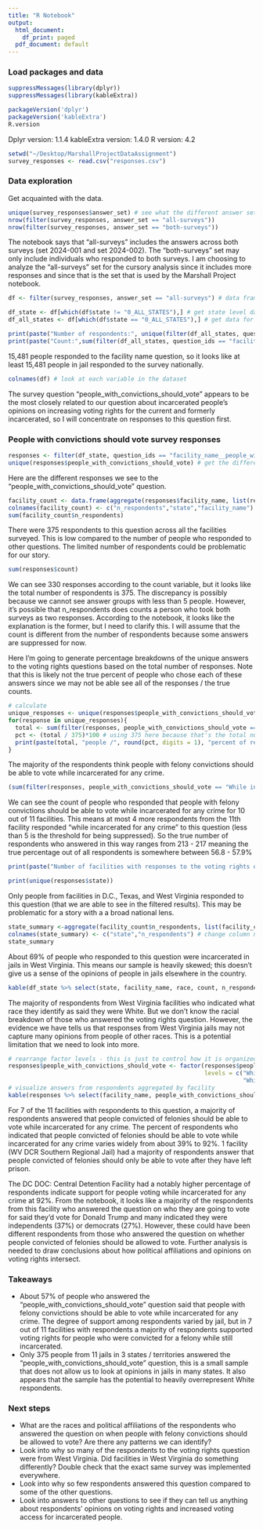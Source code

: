 ```yaml
---
title: "R Notebook"
output:
  html_document:
    df_print: paged
  pdf_document: default
---
```


### Load packages and data
 
```r
suppressMessages(library(dplyr))
suppressMessages(library(kableExtra))

packageVersion('dplyr')
packageVersion('kableExtra')
R.version
```
Dplyr version: 1.1.4
kableExtra version: 1.4.0
R version: 4.2
 
```r
setwd("~/Desktop/MarshallProjectDataAssignment")
survey_responses <- read.csv("responses.csv")
```


### Data exploration

Get acquainted with the data. 

```r
unique(survey_responses$answer_set) # see what the different answer sets are
nrow(filter(survey_responses, answer_set == "all-surveys"))
nrow(filter(survey_responses, answer_set == "both-surveys"))
```
The notebook says that "all-surveys" includes the answers across both surveys (set 2024-001 and set 2024-002). The "both-surveys" set may only include individuals who responded to both surveys. I am choosing to analyze the "all-surveys" set for the cursory analysis since it includes more responses and since that is the set that is used by the Marshall Project notebook.

```r
df <- filter(survey_responses, answer_set == "all-surveys") # data frame that only includes the "all-answers" survey set. 
```

```r
df_state <- df[which(df$state != "0_ALL_STATES"),] # get state level data
df_all_states <- df[which(df$state == "0_ALL_STATES"),] # get data for all states
```

```r
print(paste("Number of respondents:", unique(filter(df_all_states, question_ids == "facility_name")$n_respondents)))
print(paste("Count:",sum(filter(df_all_states, question_ids == "facility_name")$count)))
```
15,481 people responded to the facility name question, so it looks like at least 15,481 people in jail responded to the survey nationally. 

```r
colnames(df) # look at each variable in the dataset
```
The survey question "people_with_convictions_should_vote" appears to be the most closely related to our question about incarcerated people's opinions on increasing voting rights for the current and formerly incarcerated, so I will concentrate on responses to this question first. 

### People with convictions should vote survey responses


```r
responses <- filter(df_state, question_ids == "facility_name__people_with_convictions_should_vote") # data set with responses to 'people_with_convictions_should_vote' 
unique(responses$people_with_convictions_should_vote) # get the different responses we see to this question
```
Here are the different responses we see to the "people_with_convictions_should_vote" question.

```r
facility_count <- data.frame(aggregate(responses$facility_name, list(responses$n_respondents, responses$state), FUN = min)) # get number of respondents by facility
colnames(facility_count) <- c("n_respondents","state","facility_name") # change column names
sum(facility_count$n_respondents)
```
There were 375 respondents to this question across all the facilities surveyed. This is low compared to the number of people who responded to other questions. The limited number of respondents could be problematic for our story. 

```r
sum(responses$count)
```
We can see 330 responses according to the count variable, but it looks like the total number of respondents is 375. The discrepancy is possibly because we cannot see answer groups with less than 5 people. However, it's possible that n_respondents does counts a person who took both surveys as two responses. According to the notebook, it looks like the explanation is the former, but I need to clarify this. I will assume that the count is different from the number of respondents because some answers are suppressed for now.

Here I'm going to generate percentage breakdowns of the unique answers to the voting rights questions based on the total number of responses. Note that this is likely not the true percent of people who chose each of these answers since we may not be able see all of the responses / the true counts. 
```r
# calculate
unique_responses <- unique(responses$people_with_convictions_should_vote)
for(response in unique_responses){
  total <- sum(filter(responses, people_with_convictions_should_vote == response)$count)
  pct <- (total / 375)*100 # using 375 here because that's the total number of responses
  print(paste(total, "people /", round(pct, digits = 1), "percent of responses said that people with felony convictions should vote:", response))
}
```
The majority of the respondents think people with felony convictions should be able to vote while incarcerated for any crime. 

```r
(sum(filter(responses, people_with_convictions_should_vote == "While incarcerated for any crime")$count) + 4) / 375 # percent if 4 more people from 11th facility answered this way
```
We can see the count of people who responded that people with felony convictions should be able to vote while incarcerated for any crime for 10 out of 11 facilities. This means at most 4 more respondents from the 11th facility responded "while incarcerated for any crime" to this question (less than 5 is the threshold for being suppressed). So the true number of respondents who answered in this way ranges from 213 - 217 meaning the true percentage out of all respondents is somewhere between 56.8 - 57.9%


```r
print(paste("Number of facilities with responses to the voting rights question:", length(unique(responses$facility_name))))
```

```r
print(unique(responses$state))
```

Only people from facilities in D.C., Texas, and West Virginia responded to this question (that we are able to see in the filtered results). This may be problematic for a story with a a broad national lens.


```r
state_summary <-aggregate(facility_count$n_respondents, list(facility_count$state), FUN = sum) # get number of respondents by state
colnames(state_summary) <- c("state","n_respondents") # change column names for legibility
state_summary
```
About 69% of people who responded to this question were incarcerated in jails in West Virginia. This means our sample is heavily skewed; this doesn't give us a sense of the opinions of people in jails elsewhere in the country. 


```r
kable(df_state %>% select(state, facility_name, race, count, n_respondents, pct_of_respondents,question_ids) %>% filter(state == "WV", question_ids == "facility_name__race", race == "White") %>% arrange(facility_name))
```
The majority of respondents from West Virginia facilities who indicated what race they identify as said they were White. But we don't know the racial breakdown of those who answered the voting rights question. However, the evidence we have tells us that responses from West Virginia jails may not capture many opinions from people of other races. This is a potential limitation that we need to look into more. 


```r
# rearrange factor levels - this is just to control how it is organized in the dataframe 
responses$people_with_convictions_should_vote <- factor(responses$people_with_convictions_should_vote, 
                                                        levels = c("While incarcerated for any crime","After they have left prison",
                                                                   "While incarcerated, but only if they were convicted of non-violent offenses"))
# visualize answers from respondents aggregated by facility
kable(responses %>% select(facility_name, people_with_convictions_should_vote, pct_of_respondents, count) %>% arrange(people_with_convictions_should_vote, -pct_of_respondents))
```
For 7 of the 11 facilities with respondents to this question, a majority of respondents answered that people convicted of felonies should be able to vote while incarcerated for any crime. The percent of respondents who indicated that people convicted of felonies should be able to vote while incarcerated for any crime varies widely from about 39% to 92%. 1 facility (WV DCR Southern Regional Jail) had a majority of respondents answer that people convicted of felonies should only be able to vote after they have left prison.

The DC DOC: Central Detention Facility had a notably higher percentage of respondents indicate support for people voting while incarcerated for any crime at 92%. From the notebook, it looks like a majority of the respondents from this facility who answered the question on who they are going to vote for said they'd vote for Donald Trump and many indicated they were independents (37%) or democrats (27%). However, these could have been different respondents from those who answered the question on whether people convicted of felonies should be allowed to vote. Further analysis is needed to draw conclusions about how political affiliations and opinions on voting rights intersect.


### Takeaways
- About 57% of people who answered the "people_with_convictions_should_vote" question said that people with felony convictions should be able to vote while incarcerated for any crime. The degree of support among respondents varied by jail, but in 7 out of 11 facilities with respondents a majority of respondents supported voting rights for people who were convicted for a felony while still incarcerated. 
- Only 375 people from 11 jails in 3 states / territories answered the "people_with_convictions_should_vote" question, this is a small sample that does not allow us to look at opinions in jails in many states. It also appears that the sample has the potential to heavily overrepresent White respondents. 

### Next steps
- What are the races and political affiliations of the respondents who answered the question on when people with felony convictions should be allowed to vote? Are there any patterns we can identify? 
- Look into why so many of the respondents to the voting rights question were from West Virginia. Did facilities in West Virginia do something differently? Double check that the exact same survey was implemented everywhere.
- Look into why so few respondents answered this question compared to some of the other questions.
- Look into answers to other questions to see if they can tell us anything about respondents' opinions on voting rights and increased voting access for incarcerated people.




 
 
 
 
 
 
 
 
 
 
 
 
 
 
 
 
 
 
 
 
 
 
 
